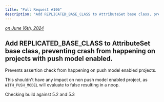 ```yaml
---
title: "Pull Request #106"
description: "Add REPLICATED_BASE_CLASS to AttributeSet base class, preventing crash from happening on projects with push model enabled."
---
```



*[on June 16th, 2024](https://github.com/BlueprintAttributes/BlueprintAttributes/pull/106)*

## Add REPLICATED_BASE_CLASS to AttributeSet base class, preventing crash from happening on projects with push model enabled.

Prevents assertion check from happening on push model enabled projects.

This shouldn't have any impact on non push model enabled project, as `WITH_PUSH_MODEL` will evaluate to false resulting in a noop.

Checking build against 5.2 and 5.3

